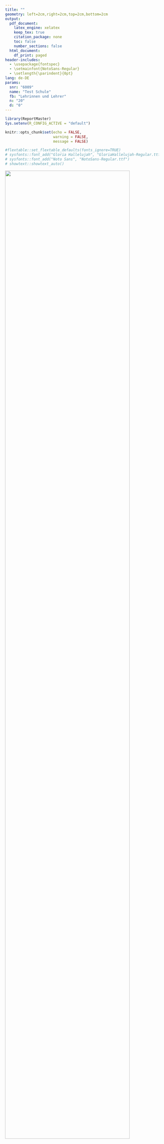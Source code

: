```yaml
---
title: ""
geometry: left=2cm,right=2cm,top=2cm,bottom=2cm
output:
  pdf_document:
    latex_engine: xelatex
    keep_tex: true
    citation_package: none  
    toc: false       
    number_sections: false
  html_document:
    df_print: paged
header-includes:
  - \usepackage{fontspec}
  - \setmainfont{NotoSans-Regular}
  - \setlength{\parindent}{0pt}
lang: de-DE
params:
  snr: "6009"
  name: "Test Schule"
  fb: "Lehrinnen und Lehrer"
  n: "20"
  d: "0"
---
```


```r
library(ReportMaster)
Sys.setenv(R_CONFIG_ACTIVE = "default")

knitr::opts_chunk$set(echo = FALSE,
                      warning = FALSE,
                      message = FALSE)

#flextable::set_flextable_defaults(fonts_ignore=TRUE)
# sysfonts::font_add("Gloria Hallelujah", "GloriaHallelujah-Regular.ttf")
# sysfonts::font_add("Noto Sans", "NotoSans-Regular.ttf")
# showtext::showtext_auto()

```


```{=tex}
\begin{figure}[h!]
\raggedleft
\includegraphics[width=0.55\textwidth]{header_eva_las.png}
\vspace{10mm}
\end{figure}
\begin{center}
\section*{\Huge Ergebnisse aus der Befragung\newline zur Externen Evaluation} 
\end{center}
\vspace{10mm}  % Optional additional space
```



![](graphic-title_bfr.png){width="90%"}

## \LARGE `r params$name` (`r params$snr`)

- Ergebnisauswertung: `r params$fb`

- Gültige Bewertungen: `r params$n`

- Evaluationsjahr: `r format(Sys.Date(), "%Y")`

\newpage

## Hinweise zum besseren Verständnis der Darstellungen

\linespread{1.5} 

1.  Die Überschriften zeigen die Zuordnung der Befragungsergebnisse zu den Kriterien und Anforderungen des bayerischen Qualitätstableaus. Für jede Qualitätsanforderung wird in einem Diagramm und in einer Tabelle dargestellt, inwiefern die Befragten den Aussagen im Fragebogen (Items) zugestimmt haben.

2.  Die Balken in den Diagrammen zeigen, wie sich die Antworten der Befragten zu den Items über die verschiedenen Antwortkategorien verteilen. Die Farblegende findet sich in der darunterliegenden Tabelle in der Kopfzeile.

3.  In den Balken ist für jede Antwortkategorie der prozentuale Anteil der Personen angegeben, die sich für diese Antwort entschieden haben. In den Tabellen finden Sie zusätzlich die absolute Anzahl der Befragten, die eine bestimmte Antwortkategorie gewählt haben.

4.  Neben jedem Balken und in den Zeilen der Tabelle steht eine Kurzform der Fragebogenitems. Aus dem Kürzel in den Klammern geht die Personengruppe hervor, die das jeweilige Item eingeschätzt hat: (elt) für Eltern, (sus) für Schülerinnen und Schüler, (leh) für Lehrkräfte) und (aus) für Ausbildungspartner.

5.  Weisen die einer bestimmten Qualitätsanforderung zugehörigen Fragebogenitems durchgängig hohe Zustimmungswerte auf, wird die Anforderung durch die Befragungsergebnisse gestützt.

\pagebreak




